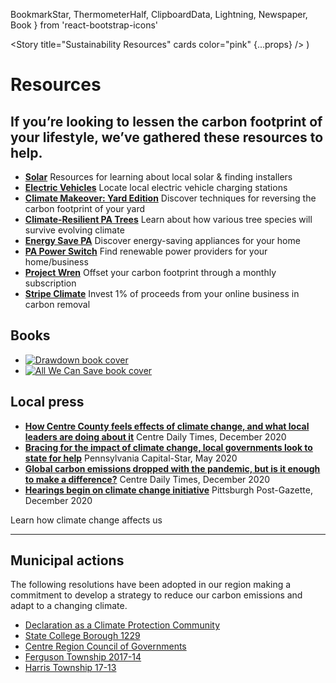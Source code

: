   BookmarkStar,
  ThermometerHalf,
  ClipboardData,
  Lightning,
  Newspaper,
  Book
} from 'react-bootstrap-icons'

  <Story title="Sustainability Resources" cards color="pink" {...props} />
)

# <BookmarkStar /> Resources

## If you’re looking to lessen the carbon footprint of your lifestyle, we’ve gathered these resources to help.

- **[Solar](/solar)**
  Resources for learning about local solar & finding installers
- **[Electric Vehicles](/electric-vehicles)**
  Locate local electric vehicle charging stations
- **[Climate Makeover: Yard Edition](https://www.audubon.org/news/your-yard-stealthy-fossil-fuel-guzzler-give-it-climate-makeover)**
  Discover techniques for reversing the carbon footprint of your yard
- **[Climate-Resilient PA Trees](https://www.dcnr.pa.gov/GoodNatured/pages/Article.aspx?post=83)**
  Learn about how various tree species will survive evolving climate
- **[Energy Save PA](https://energysavepa-home.com)**
  Discover energy-saving appliances for your home
- **[PA Power Switch](https://www.papowerswitch.com)**
  Find renewable power providers for your home/business
- **[Project Wren](https://projectwren.com)**
  Offset your carbon footprint through a monthly subscription
- **[Stripe Climate](https://stripe.com/climate)**
  Invest 1% of proceeds from your online business in carbon removal

## Books <Book />

- [<Image src="/progress/drawdown.jpg" width={545} height={698} alt="Drawdown book cover" />](https://www.penguinrandomhouse.com/books/549348/drawdown-by-edited-by-paul-hawken/)
- [<Image src="/progress/all_we_can_save.jpg" width={470} height={717} alt="All We Can Save book cover" />](https://www.allwecansave.earth/)

## Local press <Newspaper />

- **[How Centre County feels effects of climate change, and what local leaders are doing about it](https://www.centredaily.com/news/local/community/article247401845.html)**
  Centre Daily Times, December 2020
- **[Bracing for the impact of climate change, local governments look to state for help](https://www.penncapital-star.com/energy-environment/bracing-for-the-impact-of-climate-change-local-governments-look-to-state-for-help/)**
  Pennsylvania Capital-Star, May 2020
- **[Global carbon emissions dropped with the pandemic, but is it enough to make a difference?](https://centredaily.com/news/local/article247531850.html)**
  Centre Daily Times, December 2020
- **[Hearings begin on climate change initiative](https://www.post-gazette.com/news/environment/2020/12/08/pennsylvania-hearings-begin-climate-change-initiative-greenhouse-gas/stories/202012080119)**
  Pittsburgh Post-Gazette, December 2020

<NavCard to="/climate" color="azure" icon={ThermometerHalf}>
  Learn how climate change affects us
</NavCard>

---

## Municipal actions <Lightning />

The following resolutions have been adopted in our region making a commitment to develop a strategy to reduce our carbon emissions and adapt to a changing climate.

- [Declaration as a Climate Protection Community](/progress/res_protection.pdf)
- [State College Borough 1229](/progress/res_borough.pdf)
- [Centre Region Council of Governments](/progress/res_cog.pdf)
- [Ferguson Township 2017-14](/progress/res_ferguson.pdf)
- [Harris Township 17-13](/progress/res_harris.pdf)
